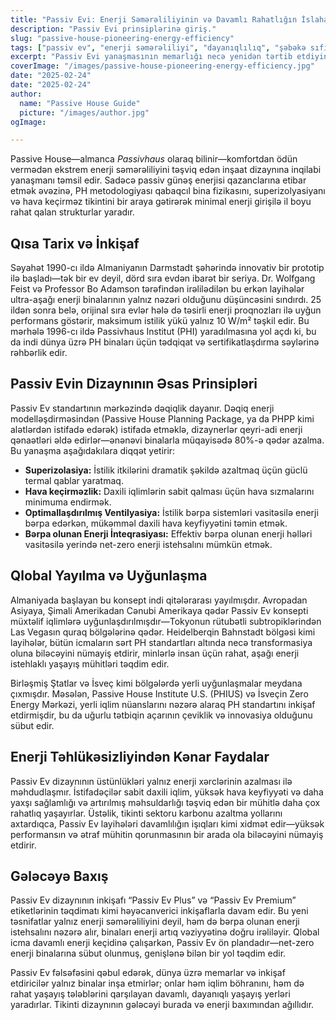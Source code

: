 ```yaml
---
title: "Passiv Evi: Enerji Səmərəliliyinin və Davamlı Rahatlığın İslahatçısı"
description: "Passiv Evi prinsiplərinə giriş."
slug: "passive-house-pioneering-energy-efficiency"
tags: ["passiv ev", "enerji səmərəliliyi", "dayanıqlılıq", "şəbəkə sıfır"]
excerpt: "Passiv Evi yanaşmasının memarlığı necə yenidən tərtib etdiyini kəşf edin—hər hansı bir bina növü və iqlimdə, üstün daxili rahatlıq, kəskin şəkildə azaldılmış enerji istehlakı və karbon emissiyalarında əhəmiyyətli azalma təmin edir."
coverImage: "/images/passive-house-pioneering-energy-efficiency.jpg"
date: "2025-02-24"
date: "2025-02-24"
author: 
  name: "Passive House Guide"
  picture: "/images/author.jpg"
ogImage: 

---
```

Passive House—almanca *Passivhaus* olaraq bilinir—komfortdan ödün vermədən ekstrem enerji səmərəliliyini təşviq edən inşaat dizaynına inqilabi yanaşmanı təmsil edir. Sadəcə passiv günəş enerjisi qazanclarına etibar etmək əvəzinə, PH metodologiyası qabaqcıl bina fizikasını, superizolyasiyanı və hava keçirməz tikintini bir araya gətirərək minimal enerji girişilə il boyu rahat qalan strukturlar yaradır.

## Qısa Tarix və İnkişaf

Səyahət 1990-cı ildə Almaniyanın Darmstadt şəhərində innovativ bir prototip ilə başladı—tək bir ev deyil, dörd sıra evdən ibarət bir seriya. Dr. Wolfgang Feist və Professor Bo Adamson tərəfindən irəlilədilən bu erkən layihələr ultra-aşağı enerji binalarının yalnız nəzəri olduğunu düşüncəsini sındırdı. 25 ildən sonra belə, orijinal sıra evlər hələ də təsirli enerji proqnozları ilə uyğun performans göstərir, maksimum istilik yükü yalnız 10 W/m² təşkil edir. Bu mərhələ 1996-cı ildə Passivhaus Institut (PHI) yaradılmasına yol açdı ki, bu da indi dünya üzrə PH binaları üçün tədqiqat və sertifikatlaşdırma səylərinə rəhbərlik edir.
## Passiv Evin Dizaynının Əsas Prinsipləri

Passiv Ev standartının mərkəzində dəqiqlik dayanır. Dəqiq enerji modelləşdirməsindən (Passive House Planning Package, ya da PHPP kimi alətlərdən istifadə edərək) istifadə etməklə, dizaynerlər qeyri-adi enerji qənaətləri əldə edirlər—ənənəvi binalarla müqayisədə 80%-ə qədər azalma. Bu yanaşma aşağıdakılara diqqət yetirir:
- **Superizolasiya:** İstilik itkilərini dramatik şəkildə azaltmaq üçün güclü termal qablar yaratmaq.
- **Hava keçirməzlik:** Daxili iqlimlərin sabit qalması üçün hava sızmalarını minimuma endirmək.
- **Optimallaşdırılmış Ventilyasiya:** İstilik bərpa sistemləri vasitəsilə enerji bərpa edərkən, mükəmməl daxili hava keyfiyyətini təmin etmək.
- **Bərpa olunan Enerji İnteqrasiyası:** Effektiv bərpa olunan enerji həlləri vasitəsilə yerində net-zero enerji istehsalını mümkün etmək.

## Qlobal Yayılma və Uyğunlaşma

Almaniyada başlayan bu konsept indi qitələrarası yayılmışdır. Avropadan Asiyaya, Şimali Amerikadan Cənubi Amerikaya qədər Passiv Ev konsepti müxtəlif iqlimlərə uyğunlaşdırılmışdır—Tokyonun rütubətli subtropiklərindən Las Vegasın quraq bölgələrinə qədər. Heidelberqin Bahnstadt bölgəsi kimi layihələr, bütün icmaların sərt PH standartları altında necə transformasiya oluna biləcəyini nümayiş etdirir, minlərlə insan üçün rahat, aşağı enerji istehlaklı yaşayış mühitləri təqdim edir.

Birləşmiş Ştatlar və İsveç kimi bölgələrdə yerli uyğunlaşmalar meydana çıxmışdır. Məsələn, Passive House Institute U.S. (PHIUS) və İsveçin Zero Energy Mərkəzi, yerli iqlim nüanslarını nəzərə alaraq PH standartını inkişaf etdirmişdir, bu da uğurlu tətbiqin açarının çeviklik və innovasiya olduğunu sübut edir.
## Enerji Təhlükəsizliyindən Kənar Faydalar

Passiv Ev dizaynının üstünlükləri yalnız enerji xərclərinin azalması ilə məhdudlaşmır. İstifadəçilər sabit daxili iqlim, yüksək hava keyfiyyəti və daha yaxşı sağlamlığı və artırılmış məhsuldarlığı təşviq edən bir mühitlə daha çox rahatlıq yaşayırlar. Üstəlik, tikinti sektoru karbonu azaltma yollarını axtardıqca, Passiv Ev layihələri davamlılığın işıqları kimi xidmət edir—yüksək performansın və ətraf mühitin qorunmasının bir arada ola biləcəyini nümayiş etdirir.

## Gələcəyə Baxış

Passiv Ev dizaynının inkişafı “Passiv Ev Plus” və “Passiv Ev Premium” etiketlərinin təqdimatı kimi həyəcanverici inkişaflarla davam edir. Bu yeni təsnifatlar yalnız enerji səmərəliliyini deyil, həm də bərpa olunan enerji istehsalını nəzərə alır, binaları enerji artıq vəziyyətinə doğru irəliləyir. Qlobal icma davamlı enerji keçidinə çalışarkən, Passiv Ev ön plandadır—net-zero enerji binalarına sübut olunmuş, genişlənə bilən bir yol təqdim edir.

Passiv Ev fəlsəfəsini qəbul edərək, dünya üzrə memarlar və inkişaf etdiricilər yalnız binalar inşa etmirlər; onlar həm iqlim böhranını, həm də rahat yaşayış tələblərini qarşılayan davamlı, dayanıqlı yaşayış yerləri yaradırlar. Tikinti dizaynının gələcəyi burada və enerji baxımından ağıllıdır.
